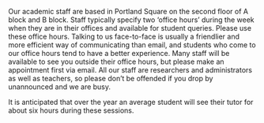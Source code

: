 Our academic staff are based in Portland Square on the second floor of A block and B block. Staff typically specify two ‘office hours’ during the week when they are in their offices and available for student queries. Please use these office hours. Talking to us face-to-face is usually a friendlier and more efficient way of communicating than email, and students who come to our office hours tend to have a better experience. Many staff will be available to see you outside their office hours, but please make an appointment first via email. All our staff are researchers and administrators as well as teachers, so please don’t be offended if you drop by unannounced and we are busy.

It is anticipated that over the year an average student will see their tutor for about six hours during these sessions.
